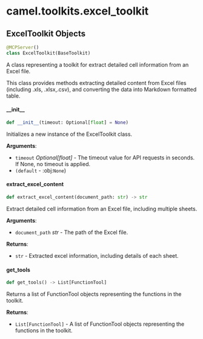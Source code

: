 <a id="camel.toolkits.excel_toolkit"></a>

# camel.toolkits.excel\_toolkit

<a id="camel.toolkits.excel_toolkit.ExcelToolkit"></a>

## ExcelToolkit Objects

```python
@MCPServer()
class ExcelToolkit(BaseToolkit)
```

A class representing a toolkit for extract detailed cell information
from an Excel file.

This class provides methods extracting detailed content from Excel files
(including .xls, .xlsx,.csv), and converting the data into
Markdown formatted table.

<a id="camel.toolkits.excel_toolkit.ExcelToolkit.__init__"></a>

#### \_\_init\_\_

```python
def __init__(timeout: Optional[float] = None)
```

Initializes a new instance of the ExcelToolkit class.

**Arguments**:

- `timeout` _Optional[float]_ - The timeout value for API requests
  in seconds. If None, no timeout is applied.
- `(default` - :obj:`None`)

<a id="camel.toolkits.excel_toolkit.ExcelToolkit.extract_excel_content"></a>

#### extract\_excel\_content

```python
def extract_excel_content(document_path: str) -> str
```

Extract detailed cell information from an Excel file, including
multiple sheets.

**Arguments**:

- `document_path` _str_ - The path of the Excel file.
  

**Returns**:

- `str` - Extracted excel information, including details of each sheet.

<a id="camel.toolkits.excel_toolkit.ExcelToolkit.get_tools"></a>

#### get\_tools

```python
def get_tools() -> List[FunctionTool]
```

Returns a list of FunctionTool objects representing the functions
in the toolkit.

**Returns**:

- `List[FunctionTool]` - A list of FunctionTool objects representing
  the functions in the toolkit.

